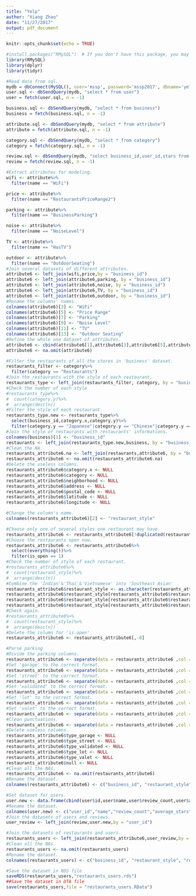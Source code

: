 ---
title: "Yelp"
author: "Xiang Zhao"
date: "11/27/2017"
output: pdf_document
---

```{r setup, include=FALSE}
knitr::opts_chunk$set(echo = TRUE)
```

```{r,warning=FALSE}
#install.packages("RMySQL")  # If you don't have this package, you may have to install first.
library(RMySQL)
library(dplyr)
library(tidyr)
```

```{r}
#Read data from sql.
mydb = dbConnect(MySQL(), user='mssp', password='mssp2017', dbname='yelp_db', host='45.63.90.29')
user.sql <- dbSendQuery(mydb, "select * from user")
user = fetch(user.sql, n = -1)

business.sql <- dbSendQuery(mydb, "select * from business")
business = fetch(business.sql, n = -1)

attribute.sql <- dbSendQuery(mydb, "select * from attribute")
attribute = fetch(attribute.sql, n = -1)

category.sql <- dbSendQuery(mydb, "select * from category")
category = fetch(category.sql, n = -1)

review.sql <- dbSendQuery(mydb, "select business_id,user_id,stars from review")
review = fetch(review.sql, n = -1)
```

```{r}
#Extract attributes for modeling.
wifi <- attribute%>%
  filter(name == "WiFi")

price <- attribute%>%
  filter(name == "RestaurantsPriceRange2")

parking <- attribute%>%
  filter(name == "BusinessParking")

noise <- attribute%>%
  filter(name == "NoiseLevel")

TV <- attribute%>%
  filter(name == "HasTV")

outdoor <- attribute%>%
  filter(name == "OutdoorSeating")
#Join several datasets of different attributes.
attribute6 <- left_join(wifi,price,by = "business_id")
attribute6 <- left_join(attribute6,parking, by = "business_id")
attribute6 <- left_join(attribute6,noise, by = "business_id")
attribute6 <- left_join(attribute6,TV, by = "business_id")
attribute6 <- left_join(attribute6,outdoor, by = "business_id")
#Rename the columns' names.
colnames(attribute6)[3] <- "WiFi"
colnames(attribute6)[5] <- "Price Range"
colnames(attribute6)[7] <- "Parking"
colnames(attribute6)[9] <- "Noise Level"
colnames(attribute6)[11] <- "TV"
colnames(attribute6)[13] <- "Outdoor Seating"
#Refine the whole one dataset of attributes.
attribute6 <- cbind(attribute6[1],attribute6[3],attribute6[5],attribute6[7],attribute6[9],attribute6[11],attribute6[13])
attribute6 <- na.omit(attribute6)

```

```{r}
#Filter the restaurants of all the stores in 'business' dataset. 
restaurants_filter <- category%>%
  filter(category == "Restaurants")
#Join the restaurants with the style of each restaurant.
restaurants_type <- left_join(restaurants_filter, category, by = "business_id")
#Check the number of each style 
#restaurants_type%>%
#  count(category.y)%>%
#  arrange(desc(n))
#Filter the style of each restaurant.
restaurants_type.new <- restaurants_type%>%
  select(business_id,category.x,category.y)%>%
  filter(category.y == "Japanese"|category.y == "Chinese"|category.y == "Thai"|category.y == "Korean"|category.y == "Vietnamese"|category.y == "Indian")
#Join the style of restaurants with restaurants' informations.
colnames(business)[1] <- "business_id"
restaurants <- left_join(restaurants_type.new,business, by = "business_id")
#Clean the NA.
restaurants_attribute6.na <- left_join(restaurants,attribute6, by = "business_id")
restaurants_attribute6 <- na.omit(restaurants_attribute6.na)
#Delete the useless columns.
restaurants_attribute6$category.x <- NULL
restaurants_attribute6$category <- NULL
restaurants_attribute6$neighborhood <- NULL
restaurants_attribute6$address <- NULL
restaurants_attribute6$postal_code <- NULL
restaurants_attribute6$latitude <- NULL
restaurants_attribute6$longitude <- NULL

#Change the column's name.
colnames(restaurants_attribute6)[2] <- "restaurant_style"

#Choose only one of several styles one restaurant may have.
restaurants_attribute6 <- restaurants_attribute6[!duplicated(restaurants_attribute6$business_id, fromLast = T),]
#Choose the restaurants open now.
restaurants_attribute6 <- restaurants_attribute6%>%
  select(everything())%>%
  filter(is_open == 1)
#Check the number of style of each restaurant.
#restaurants_attribute6%>%
#  count(restaurant_style)%>%
#  arrange(desc(n))
#Combine the 'Indian'&'Thai'&'Vietnamese' into 'Southeast Asian'
restaurants_attribute6$restaurant_style <- as.character(restaurants_attribute6$restaurant_style)
restaurants_attribute6$restaurant_style[restaurants_attribute6$restaurant_style == "Indian"] <- "Southeast Asian"
restaurants_attribute6$restaurant_style[restaurants_attribute6$restaurant_style == "Thai"] <- "Southeast Asian"
restaurants_attribute6$restaurant_style[restaurants_attribute6$restaurant_style == "Vietnamese"] <- "Southeast Asian"
#Check again.
#restaurants_attribute6%>%
#  count(restaurant_style)%>%
#  arrange(desc(n))
#Delete the column for 'is.open'
restaurants_attribute6 <- restaurants_attribute6[,-8]
```

```{r}
#Parse parking
#Divide the parking columns.
restaurants_attribute6 <- separate(data = restaurants_attribute6 ,col = Parking, into = c("garage","street","validated","lot","valet"), sep = '\\,',remove = T)
#Set 'garage' to the correct format.
restaurants_attribute6 <- separate(data = restaurants_attribute6 ,col = garage, into = c("type_garage","garage"), sep = '\\:',remove = T)
#Set 'street' to the correct format.
restaurants_attribute6 <- separate(data = restaurants_attribute6 ,col = street, into = c("type_street","street"), sep = '\\:',remove = T)
#Set 'validated' to the correct format.
restaurants_attribute6 <- separate(data = restaurants_attribute6 ,col = validated, into = c("type_validated","validated"), sep = '\\:',remove = T)
#Set 'lot' to the correct format.
restaurants_attribute6 <- separate(data = restaurants_attribute6 ,col = lot, into = c("type_lot","lot"), sep = '\\:',remove = T)
#Set 'valet' to the correct format.
restaurants_attribute6 <- separate(data = restaurants_attribute6 ,col = valet, into = c("type_valet","valet"), sep = '\\:',remove = T)
#Clean punctuations.
restaurants_attribute6 <- separate(data = restaurants_attribute6 ,col = valet, into = c("valet","null"), sep = '\\}',remove = T)
#Delete useless columns.
restaurants_attribute6$type_garage <- NULL
restaurants_attribute6$type_street <- NULL
restaurants_attribute6$type_validated <- NULL
restaurants_attribute6$type_lot <- NULL
restaurants_attribute6$type_valet <- NULL
restaurants_attribute6$null <- NULL
#Clean all the NAs.
restaurants_attribute6 <- na.omit(restaurants_attribute6)
#Rename the dataset.
colnames(restaurants_attribute6) <- c("business_id", "restaurant_style", "restaurant_name", "restaurant_city", "restaurant_state", "restaurant_stars", "restaurant_review_count", "restaurant_WiFi", "restaurant_price_range", "garage_parking","street_parking","validated_parking","lot_parking","valet_parking","restaurant_noise_level", "restaurant_TV", "restaurant_outdoor_seating")
```

```{r}
#Set dataset for users.
user.new <- data.frame(cbind(user$id,user$name,user$review_count,user$average_stars))
#Rename the dataset.
colnames(user.new) <- c("user_id","name","review_count","average_stars")
#Join the datasets of users and reviews.
user_review <- left_join(review,user.new,by = "user_id")
```

```{r}
#Join the datasets of restaurants and users.
restaurants_users <- left_join(restaurants_attribute6,user_review,by = "business_id")
#Clean all the NAs.
restaurants_users <- na.omit(restaurants_users)
#Rename the dataset.
colnames(restaurants_users) <- c("business_id", "restaurant_style", "restaurant_name", "restaurant_city", "restaurant_state", "restaurant_stars", "restaurant_review_count", "restaurant_WiFi", "restaurant_price_range", "garage_parking","street_parking","validated_parking","lot_parking","valet_parking","restaurant_noise_level", "restaurant_TV", "restaurant_outdoor_seating", "user_id", "user_stars", "user_name", "user_review_count", "user_average_stars")

```

```{r}
#Save the dataset in RDS file
saveRDS(restaurants_users,"restaurants_users.rds")
##Save the dataset in DTA file
save(restaurants_users,file = "restaurants_users.RData")
```